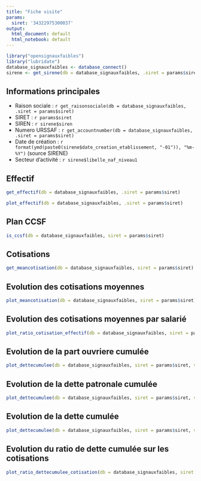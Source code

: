 ```yaml
---
title: "Fiche visite"
params:
  siret: '34322975300037'
output:
  html_document: default
  html_notebook: default
---
```



```r
library("opensignauxfaibles")
library("lubridate")
database_signauxfaibles <- database_connect()
sirene <- get_sirene(db = database_signauxfaibles, .siret = params$siret)
```

## Informations principales

- Raison sociale : `r get_raisonsociale(db = database_signauxfaibles, .siret = params$siret)`
- SIRET : `r params$siret`
- SIREN : `r sirene$siren`
- Numero URSSAF : `r get_accountnumber(db = database_signauxfaibles, .siret = params$siret)`
- Date de création : `r format(ymd(paste0(sirene$date_creation_etablissement, "-01")), "%m-%Y")` (source SIRENE)
- Secteur d'activité : `r sirene$libelle_naf_niveau1`

## Effectif

```r
get_effectif(db = database_signauxfaibles, .siret = params$siret)
```

```r
plot_effectif(db = database_signauxfaibles, .siret = params$siret)
```

## Plan CCSF

```r
is_ccsf(db = database_signauxfaibles, siret = params$siret)
```

## Cotisations

```r
get_meancotisation(db = database_signauxfaibles, siret = params$siret)
```

## Evolution des cotisations moyennes

```r
plot_meancotisation(db = database_signauxfaibles, siret = params$siret)
```

## Evolution des cotisations moyennes par salarié

```r
plot_ratio_cotisation_effectif(db = database_signauxfaibles, siret = params$siret)
```

## Evolution de la part ouvriere cumulée

```r
plot_dettecumulee(db = database_signauxfaibles, siret = params$siret, variable = "montant_part_ouvriere")
```

## Evolution de la dette patronale cumulée

```r
plot_dettecumulee(db = database_signauxfaibles, siret = params$siret, variable = "montant_part_patronale")
```

## Evolution de la dette cumulée

```r
plot_dettecumulee(db = database_signauxfaibles, siret = params$siret, variable = "dettecumulee")
```

## Evolution du ratio de dette cumulée sur les cotisations

```r
plot_ratio_dettecumulee_cotisation(db = database_signauxfaibles, siret = "34322975300037")
```


